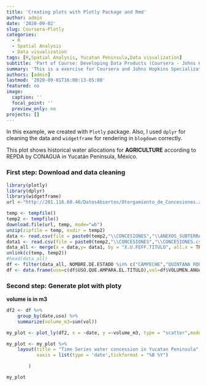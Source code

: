 ```yaml
---
title: 'Creating plots with Plotly Package and Rmd'
author: admin
date: '2020-09-02'
slug: Coursera-Plotly
categories:
  - R
  - Spatial Analysis
  - Data visualization
tags: [R,Spatial Analysis, Yucatan Peninsula,Data visualization]
subtitle: 'Part of Course: Developing Data Products (Coursera - Johns Hopkins)'
summary: 'This is a exercise for Coursera and Johns Hopkins Specialization in Data Science'
authors: [admin]
lastmod: '2020-09-01T16:00:13-05:00'
featured: no
image:
  caption: ''
  focal_point: ''
  preview_only: no
projects: []
---
```

In this example, we created with `Plotly` package. Also, I used `dplyr` for cleaning the data and `widgetframe` for rendering in `blogdown` correctly.

This plot shows historical water allocations for **AGRICULTURE** according to REPDA by CONAGUA in Yucatán Península, México.


### First step: Download and data cleaning

```r
library(plotly)
library(dplyr)
library(widgetframe)
url <-"http://201.116.60.46/DatosAbiertos/Otorgamiento_de_Concesiones.zip"

temp <- tempfile()
temp2 <- tempfile()
download.file(url, temp, mode="wb")
unzip(zipfile = temp, exdir = temp2)
data <- read.csv(file = paste0(temp2,"\\CONCESIONES","\\ANEXOS_SUBTERRANEOS.csv",sep=""),encoding = "UTF-8")
data1 <- read.csv(file = paste0(temp2,"\\CONCESIONES","\\CONCESIONES.csv",sep=""),encoding = "UTF-8")
data_all <- merge(x = data,y= data1, by = "X.U.FEFF.TITULO", all.x = TRUE)
unlink(c(temp, temp2))
#head(data_all)
df <- filter(data_all, NOMBRE.DE.ESTADO %in% c("CAMPECHE","QUINTANA ROO","YUCATAN"),USO.QUE.AMPARA.EL.TITULO %in% c("AGRICOLA")) #filter by State and coordinates
df <- data.frame(uso=c(df$USO.QUE.AMPARA.EL.TITULO),vol=df$VOLUMEN.ANUAL.EN.m3,date=df$FECHA.DE.REGISTRO)

```

### Second step: Generate plot with ploty
**volume is in m3**

```r
df2 <- df %>%
    group_by(date,uso) %>%
    summarize(volume_m3=sum(vol))

my_plot <- plot_ly(df2, x = ~date, y =~volume_m3, type = "scatter",mode='lines+markers')

my_plot <- my_plot %>%
    layout(title = "Time Series water concession in Yucatan Peninsula",
           xaxis = list(type = 'date',tickformat = "%B %Y")

        )

my_plot


```


